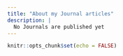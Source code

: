 ```yaml
---
title: "About my Journal articles"
description: |
  No Journals are published yet
---
```


```r
knitr::opts_chunk$set(echo = FALSE)
```
